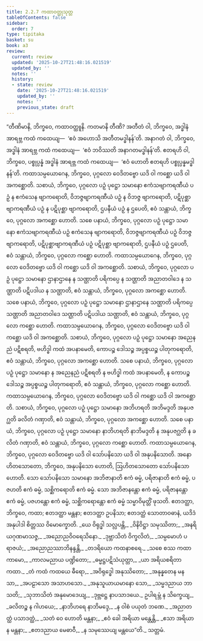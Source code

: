 ```yaml
---
title: 2.2.7 ကထာဝတ္ထုသုတ္တ
tableOfContents: false
sidebar:
  order: 7
type: tipitaka
basket: su
book: a3
review:
  current: review
  updated: '2025-10-27T21:48:16.021519'
  updated_by: ''
  notes: ''
  history:
  - state: review
    date: '2025-10-27T21:48:16.021519'
    updated_by: ''
    notes: ''
    previous_state: draft
---
```



<ReviewStatus review={frontmatter.review} showDetails={true} />

<HypothesisAnnotation frontmatter={frontmatter} />

<DynamicBreadcrumb />

<Division number="68" book="a3" e="ch" v="15" p="197">

<Paragraph number="574" book="a3">
“တီဏိမာနိ, ဘိက္ခဝေ, ကထာဝတ္ထူနိ. ကတမာနိ တီဏိ? အတီတံ ဝါ, ဘိက္ခဝေ, အဒ္ဓါနံ အာရဗ္ဘ ကထံ ကထေယျ—  ‘ဧဝံ အဟောသိ အတီတမဒ္ဓါနန်’တိ. အနာဂတံ ဝါ, ဘိက္ခဝေ, အဒ္ဓါနံ အာရဗ္ဘ ကထံ ကထေယျ—  ‘ဧဝံ ဘဝိဿတိ အနာဂတမဒ္ဓါနန်’တိ. ဧတရဟိ ဝါ, ဘိက္ခဝေ, ပစ္စုပ္ပန္နံ အဒ္ဓါနံ အာရဗ္ဘ ကထံ ကထေယျ—  ‘ဧဝံ ဟောတိ ဧတရဟိ ပစ္စုပ္ပန္နမဒ္ဓါနန်’တိ.
</Paragraph>

<Paragraph number="575" book="a3">
ကထာသမ္ပယောဂေန, ဘိက္ခဝေ, ပုဂ္ဂလော ဝေဒိတဗ္ဗော ယဒိ ဝါ ကစ္ဆော ယဒိ ဝါ အကစ္ဆောတိ. သစာယံ, ဘိက္ခဝေ, ပုဂ္ဂလော ပဉှံ ပုဋ္ဌော သမာနော ဧကံသဗျာကရဏီယံ ပဉှံ န ဧကံသေန ဗျာကရောတိ, ဝိဘဇ္ဇဗျာကရဏီယံ ပဉှံ န ဝိဘဇ္ဇ ဗျာကရောတိ, ပဋိပုစ္ဆာဗျာကရဏီယံ ပဉှံ န ပဋိပုစ္ဆာ ဗျာကရောတိ, ဌပနီယံ ပဉှံ န ဌပေတိ, ဧဝံ သန္တာယံ, ဘိက္ခဝေ, ပုဂ္ဂလော အကစ္ဆော ဟောတိ. သစေ ပနာယံ, ဘိက္ခဝေ, ပုဂ္ဂလော ပဉှံ ပုဋ္ဌော သမာနော ဧကံသဗျာကရဏီယံ ပဉှံ ဧကံသေန ဗျာကရောတိ, ဝိဘဇ္ဇဗျာကရဏီယံ ပဉှံ ဝိဘဇ္ဇ ဗျာကရောတိ, ပဋိပုစ္ဆာဗျာကရဏီယံ ပဉှံ ပဋိပုစ္ဆာ ဗျာကရောတိ, ဌပနီယံ ပဉှံ ဌပေတိ, ဧဝံ သန္တာယံ, ဘိက္ခဝေ, ပုဂ္ဂလော ကစ္ဆော ဟောတိ.
</Paragraph>

<Paragraph number="576" book="a3">
ကထာသမ္ပယောဂေန, ဘိက္ခဝေ, ပုဂ္ဂလော ဝေဒိတဗ္ဗော ယဒိ ဝါ ကစ္ဆော ယဒိ ဝါ အကစ္ဆောတိ. သစာယံ, ဘိက္ခဝေ, ပုဂ္ဂလော ပဉှံ ပုဋ္ဌော သမာနော ဌာနာဌာနေ န သဏ္ဌာတိ ပရိကပ္ပေ န သဏ္ဌာတိ အညာတဝါဒေ န သဏ္ဌာတိ ပဋိပဒါယ န သဏ္ဌာတိ, ဧဝံ သန္တာယံ, ဘိက္ခဝေ, ပုဂ္ဂလော အကစ္ဆော ဟောတိ. သစေ ပနာယံ, ဘိက္ခဝေ, ပုဂ္ဂလော ပဉှံ ပုဋ္ဌော သမာနော ဌာနာဌာနေ သဏ္ဌာတိ ပရိကပ္ပေ သဏ္ဌာတိ အညာတဝါဒေ သဏ္ဌာတိ ပဋိပဒါယ သဏ္ဌာတိ, ဧဝံ သန္တာယံ, ဘိက္ခဝေ, ပုဂ္ဂလော ကစ္ဆော ဟောတိ.
</Paragraph>

<Paragraph number="577" book="a3">
ကထာသမ္ပယောဂေန, ဘိက္ခဝေ, ပုဂ္ဂလော ဝေဒိတဗ္ဗော ယဒိ ဝါ ကစ္ဆော ယဒိ ဝါ အကစ္ဆောတိ. သစာယံ, ဘိက္ခဝေ, ပုဂ္ဂလော ပဉှံ ပုဋ္ဌော သမာနော အညေနညံ ပဋိစရတိ, ဗဟိဒ္ဓါ ကထံ အပနာမေတိ, ကောပဉ္စ ဒေါသဉ္စ အပ္ပစ္စယဉ္စ ပါတုကရောတိ, ဧဝံ သန္တာယံ, ဘိက္ခဝေ, ပုဂ္ဂလော အကစ္ဆော ဟောတိ. သစေ ပနာယံ, ဘိက္ခဝေ, ပုဂ္ဂလော ပဉှံ ပုဋ္ဌော သမာနော န အညေနညံ ပဋိစရတိ န ဗဟိဒ္ဓါ ကထံ အပနာမေတိ, န ကောပဉ္စ ဒေါသဉ္စ အပ္ပစ္စယဉ္စ ပါတုကရောတိ, ဧဝံ သန္တာယံ, ဘိက္ခဝေ, ပုဂ္ဂလော ကစ္ဆော ဟောတိ.
</Paragraph>

<Paragraph number="578" book="a3">
ကထာသမ္ပယောဂေန, ဘိက္ခဝေ, ပုဂ္ဂလော ဝေဒိတဗ္ဗော ယဒိ ဝါ ကစ္ဆော ယဒိ ဝါ အကစ္ဆောတိ. သစာယံ, ဘိက္ခဝေ, ပုဂ္ဂလော ပဉှံ ပုဋ္ဌော သမာနော အဘိဟရတိ အဘိမဒ္ဒတိ အနုပဇဂ္ဃတိ ခလိတံ ဂဏှာတိ, ဧဝံ သန္တာယံ, ဘိက္ခဝေ, ပုဂ္ဂလော အကစ္ဆော ဟောတိ. သစေ ပနာယံ, ဘိက္ခဝေ, ပုဂ္ဂလော ပဉှံ ပုဋ္ဌော သမာနော နာဘိဟရတိ နာဘိမဒ္ဒတိ န အနုပဇဂ္ဃတိ န ခလိတံ ဂဏှာတိ, ဧဝံ သန္တာယံ, ဘိက္ခဝေ, ပုဂ္ဂလော ကစ္ဆော ဟောတိ.
</Paragraph>

<Paragraph number="579" book="a3">
ကထာသမ္ပယောဂေန, ဘိက္ခဝေ, ပုဂ္ဂလော ဝေဒိတဗ္ဗော ယဒိ ဝါ သော်ပနိသော ယဒိ ဝါ အနုပနိသောတိ. အနောဟိတသောတော, ဘိက္ခဝေ, အနုပနိသော ဟောတိ, ဩဟိတသောတော သော်ပနိသော ဟောတိ. သော သော်ပနိသော သမာနော အဘိဇာနာတိ ဧကံ ဓမ္မံ, ပရိဇာနာတိ ဧကံ ဓမ္မံ, ပဇဟတိ ဧကံ ဓမ္မံ, သစ္ဆိကရောတိ ဧကံ ဓမ္မံ. သော အဘိဇာနန္တော ဧကံ ဓမ္မံ, ပရိဇာနန္တော ဧကံ ဓမ္မံ, ပဇဟန္တော ဧကံ ဓမ္မံ, သစ္ဆိကရောန္တော ဧကံ ဓမ္မံ သမ္မာဝိမုတ္တိံ ဖုသတိ. ဧတဒတ္ထာ, ဘိက္ခဝေ, ကထာ; ဧတဒတ္ထာ မန္တနာ; ဧတဒတ္ထာ ဥပနိသာ; ဧတဒတ္ထံ သောတာဝဓာနံ, ယဒိဒံ အနုပါဒါ စိတ္တဿ ဝိမောက္ခောတိ.
</Paragraph>

<Paragraph number="580" type="verses" book="a3">
_ယေ ဝိရုဒ္ဓါ သလ္လပန္တိ,_  
_ဝိနိဝိဋ္ဌာ သမုဿိတာ;_  
_အနရိယဂုဏမာသဇ္ဇ,_  
_အညောညဝိဝရေသိနော._  

</Paragraph>

<Paragraph number="581" type="verses" book="a3">
_ဒုဗ္ဘာသိတံ ဝိက္ခလိတံ,_  
_သမ္ပမောဟံ ပရာဇယံ;_  
_အညောညဿာဘိနန္ဒန္တိ,_  
_တဒရိယော ကထနာစရေ._  

</Paragraph>

<Paragraph number="582" type="verses" book="a3">
_သစေ စဿ ကထာကာမော,_  
_ကာလမညာယ ပဏ္ဍိတော;_  
_ဓမ္မဋ္ဌပဋိသံယုတ္တာ,_  
_ယာ အရိယစရိတာ ကထာ._  

</Paragraph>

<Paragraph number="583" type="verses" book="a3">
_တံ ကထံ ကထယေ ဓီရော,_  
_အဝိရုဒ္ဓေါ အနုဿိတော;_  
_အနုန္နတေန မနသာ,_  
_အပဠာသော အသာဟသော._  

</Paragraph>

<Paragraph number="584" type="verses" book="a3">
_အနုသူယာယမာနော သော,_  
_သမ္မဒညာယ ဘာသတိ;_  
_သုဘာသိတံ အနုမောဒေယျ,_  
_ဒုဗ္ဘဋ္ဌေ နာပသာဒယေ._  

</Paragraph>

<Paragraph number="585" type="verses" book="a3">
ဥပါရမ္ဘံ န သိက္ခေယျ,_  
_ခလိတဉ္စ န ဂါဟယေ;_  
_နာဘိဟရေ နာဘိမဒ္ဒေ,_  
_န ဝါစံ ပယုတံ ဘဏေ._  

</Paragraph>

<Paragraph number="586" type="verses" book="a3">
_အညာတတ္ထံ ပသာဒတ္ထံ,_  
_သတံ ဝေ ဟောတိ မန္တနာ;_  
_ဧဝံ ခေါ အရိယာ မန္တေန္တိ,_  
_ဧသာ အရိယာန မန္တနာ;_  
_ဧတဒညာယ မေဓာဝီ,_  
_န သမုဿေယျ မန္တယေ”တိ._  


</Paragraph>
</Division>

<Paragraph number="587" type="center" book="a3">
သတ္တမံ.
</Paragraph>